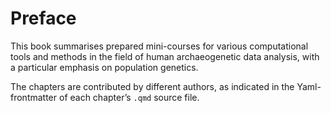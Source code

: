 # Preface {.unnumbered}

This book summarises prepared mini-courses for various computational tools and methods in the field of human archaeogenetic data analysis, with a particular emphasis on population genetics.

The chapters are contributed by different authors, as indicated in the Yaml-frontmatter of each chapter's `.qmd` source file.

